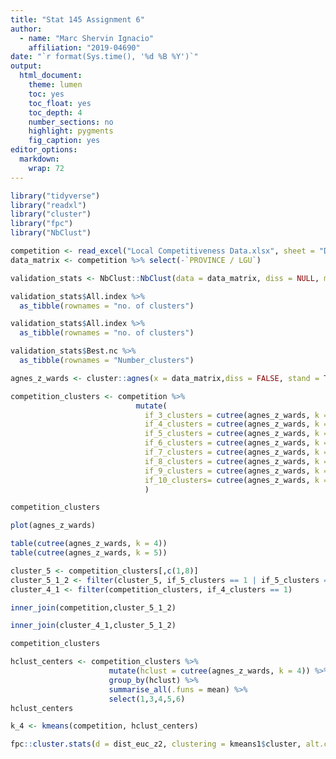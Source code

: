 ```yaml
---
title: "Stat 145 Assignment 6"
author:
  - name: "Marc Shervin Ignacio"
    affiliation: "2019-04690"
date: "`r format(Sys.time(), '%d %B %Y')`"
output:
  html_document:
    theme: lumen
    toc: yes
    toc_float: yes
    toc_depth: 4
    number_sections: no
    highlight: pygments
    fig_caption: yes
editor_options: 
  markdown: 
    wrap: 72
---
```

```r
library("tidyverse")
library("readxl")
library("cluster")
library("fpc")
library("NbClust")
```

```r
competition <- read_excel("Local Competitiveness Data.xlsx", sheet = "DATA")
data_matrix <- competition %>% select(-`PROVINCE / LGU`)
```

```r
validation_stats <- NbClust::NbClust(data = data_matrix, diss = NULL, min.nc = 3, max.nc = 10, method = "ward.D")
```
```r
validation_stats$All.index %>%
  as_tibble(rownames = "no. of clusters")
```

```r
validation_stats$All.index %>%
  as_tibble(rownames = "no. of clusters")
```
```r
validation_stats$Best.nc %>%
  as_tibble(rownames = "Number_clusters")
```

```r
agnes_z_wards <- cluster::agnes(x = data_matrix,diss = FALSE, stand = T, method = "ward")

competition_clusters <- competition %>%
                            mutate(
                              if_3_clusters = cutree(agnes_z_wards, k = 3),
                              if_4_clusters = cutree(agnes_z_wards, k = 4),
                              if_5_clusters = cutree(agnes_z_wards, k = 5),
                              if_6_clusters = cutree(agnes_z_wards, k = 6),
                              if_7_clusters = cutree(agnes_z_wards, k = 7),
                              if_8_clusters = cutree(agnes_z_wards, k = 8),
                              if_9_clusters = cutree(agnes_z_wards, k = 9),
                              if_10_clusters= cutree(agnes_z_wards, k = 10) 
                              )
```

```r
competition_clusters
```

```r
plot(agnes_z_wards)
```

```r
table(cutree(agnes_z_wards, k = 4))
table(cutree(agnes_z_wards, k = 5))
```
```r
cluster_5 <- competition_clusters[,c(1,8)] 
cluster_5_1_2 <- filter(cluster_5, if_5_clusters == 1 | if_5_clusters == 2)
cluster_4_1 <- filter(competition_clusters, if_4_clusters == 1)
```
```r
inner_join(competition,cluster_5_1_2)
```

```r
inner_join(cluster_4_1,cluster_5_1_2)
```


```r
competition_clusters
```

```r
hclust_centers <- competition_clusters %>%
                      mutate(hclust = cutree(agnes_z_wards, k = 4)) %>%
                      group_by(hclust) %>%
                      summarise_all(.funs = mean) %>%
                      select(1,3,4,5,6)
hclust_centers
```

```r
k_4 <- kmeans(competition, hclust_centers)
```

```r
fpc::cluster.stats(d = dist_euc_z2, clustering = kmeans1$cluster, alt.clustering = ward_z2_clust, compareonly = T)

```

